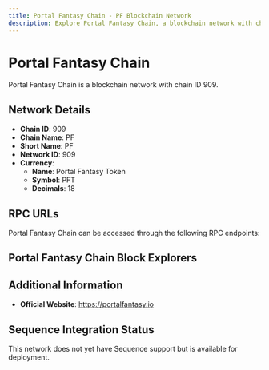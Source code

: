```yaml
--- 
title: Portal Fantasy Chain - PF Blockchain Network
description: Explore Portal Fantasy Chain, a blockchain network with chain ID 909. Learn about its native currency, Portal Fantasy Token, and how to interact with the network.
---
```


# Portal Fantasy Chain

Portal Fantasy Chain is a blockchain network with chain ID 909.

## Network Details

- **Chain ID**: 909
- **Chain Name**: PF
- **Short Name**: PF
- **Network ID**: 909
- **Currency**: 
  - **Name**: Portal Fantasy Token
  - **Symbol**: PFT
  - **Decimals**: 18

## RPC URLs

Portal Fantasy Chain can be accessed through the following RPC endpoints:



## Portal Fantasy Chain Block Explorers



## Additional Information

- **Official Website**: https://portalfantasy.io

## Sequence Integration Status

This network does not yet have Sequence support but is available for deployment.
